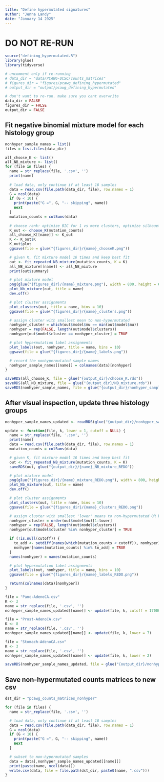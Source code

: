 ```yaml
---
title: "Define hypermutated signatures"
author: "Jenna Landy"
date: "January 14 2025"
---
```


# DO NOT RE-RUN

```r
source("defining_hypermutated.R")
library(glue)
library(tidyverse)

# uncomment only if re-running
# data_dir = "data/PCAWG-UCSC/counts_matrices"
# figures_dir = "figures/pcawg_defining_hypermutated"
# output_dir = "output/pcawg_defining_hypermutated"

# don't want to re-run. make sure you cant overwrite
data_dir = FALSE
figures_dir = FALSE
output_dir = FALSE
```

## Fit negative binomial mixture model for each histology group

```r
nonhyper_sample_names = list()
files = list.files(data_dir)

all_choose_K <- list()
all_NB_mixture <- list()
for (file in files) {
  name = str_replace(file, '.csv', '')
  print(name)
  
  # load data, only continue if at least 10 samples
  data = read.csv(file.path(data_dir, file), row.names = 1)
  G = ncol(data)
  if (G < 10) {
    print(paste("G =", G, "-- skipping", name))
    next
  }
  mutation_counts = colSums(data)
  
  # choose rank: optimize BIC for 1 vs more clusters, optimize silhouette for # >1
  K_out <- choose_K(mutation_counts)
  all_choose_K[[name]] <- K_out
  K <- K_out$K
  K_out$plot
  ggsave(file = glue("{figures_dir}/{name}_chooseK.png"))

  # given K, fit mixture model 10 times and keep best fit
  out <- fit_repeated_NB_mixture(mutation_counts, K = K)
  all_NB_mixture[[name]] <- all_NB_mixture
  print(out$summary)

  # plot mixture model
  png(glue("{figures_dir}/{name}_mixture.png"), width = 800, height = 600)
  plot_Nb_mixture(out, title = name)
  dev.off()

  # plot cluster assignments
  plot_clusters(out, title = name, bins = 10)
  ggsave(file = glue("{figures_dir}/{name}_clusters.png"))

  # assign cluster with smallest mean to non-hypermutated
  nonhyper_cluster = which(out$model$mu == min(out$model$mu))
  nonhyper = rep(FALSE, length(out$model$clusters))
  nonhyper[out$model$cluster == nonhyper_cluster] = TRUE

  # plot hypermutation label assignments
  plot_labels(out, nonhyper, title = name, bins = 10)
  ggsave(file = glue("{figures_dir}/{name}_labels.png"))

  # record the nonhypermutated sample names
  nonhyper_sample_names[[name]] = colnames(data)[nonhyper]
}

saveRDS(all_choose_K, file = glue("{output_dir}/choose_K.rds"))
saveRDS(all_NB_mixture, file = glue("{output_dir}/NB_mixture.rds"))
saveRDS(nonhyper_sample_names, file = glue("{output_dir}/nonhyper_sample_names.rds"))
```

## After visual inspection, update three histology groups

```r
nonhyper_sample_names_updated <- readRDS(glue("{output_dir}/nonhyper_sample_names.rds"))
```

```r
update <- function(file, k, lower = 1, cutoff = NULL) {
  name = str_replace(file, '.csv', '')
  print(name)
  data = read.csv(file.path(data_dir, file), row.names = 1)
  mutation_counts = colSums(data)

  # given K, fit mixture model 10 times and keep best fit
  out <- fit_repeated_NB_mixture(mutation_counts, K = K)
  saveRDS(out, glue("{output_dir}/{name}_NB_mixture_REDO"))

  # plot mixture model
  png(glue("{figures_dir}/{name}_mixture_REDO.png"), width = 800, height = 600)
  plot_Nb_mixture(out, title = name)
  dev.off()

  # plot cluster assignments
  plot_clusters(out, title = name, bins = 10)
  ggsave(file = glue("{figures_dir}/{name}_clusters_REDO.png"))

  # assign cluster with smallest 'lower' means to non-hypermutated OR based on provided 'cutoff'
  nonhyper_cluster = order(out$model$mu)[1:lower]
  nonhyper = rep(FALSE, length(out$model$clusters))
  nonhyper[out$model$cluster %in% nonhyper_cluster] = TRUE

  if (!is.null(cutoff)) {
    to_add <- setdiff(names(which(mutation_counts < cutoff)), nonhyper)
    nonhyper[names(mutation_counts) %in% to_add] = TRUE
  }
  names(nonhyper) = names(mutation_counts)

  # plot hypermutation label assignments
  plot_labels(out, nonhyper, title = name, bins = 10)
  ggsave(file = glue("{figures_dir}/{name}_labels_REDO.png"))

  return(colnames(data)[nonhyper])
}
```

```r
file = "Panc-AdenoCA.csv"
K <- 2
name = str_replace(file, '.csv', '')
nonhyper_sample_names_updated[[name]] <- update(file, k, cutoff = 17000)
```

```r
file = "Prost-AdenoCA.csv"
K <- 8
name = str_replace(file, '.csv', '')
nonhyper_sample_names_updated[[name]] <- update(file, k, lower = 7)
```

```r
file = "Stomach-AdenoCA.csv"
K <- 3
name = str_replace(file, '.csv', '')
nonhyper_sample_names_updated[[name]] <- update(file, k, lower = 2)
```

```r
saveRDS(nonhyper_sample_names_updated, file = glue("{output_dir}/nonhyper_sample_names_updated.rds"))
```

## Save non-hypermutated counts matrices to new csv

```r
dst_dir = "pcawg_counts_matrices_nonhyper"

for (file in files) {
  name = str_replace(file, '.csv', '')

  # load data, only continue if at least 10 samples
  data = read.csv(file.path(data_dir, file), row.names = 1)
  G = ncol(data)
  if (G < 10) {
    print(paste("G =", G, "-- skipping", name))
    next
  }

  # subset to non-hypermutated samples
  data = data[,nonhyper_sample_names_updated[[name]]]
  print(paste(name, ncol(data)))
  write.csv(data, file = file.path(dst_dir, paste0(name, ".csv")))
}
```